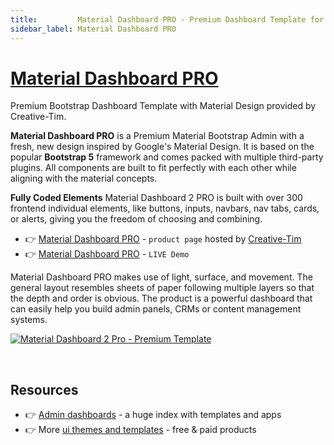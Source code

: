 ```yaml
---
title:         Material Dashboard PRO - Premium Dashboard Template for Bootstrap
sidebar_label: Material Dashboard PRO
---
```


# [Material Dashboard PRO](https://www.creative-tim.com/product/material-dashboard-pro?AFFILIATE=128200)

<SubHeading>Premium Bootstrap Dashboard Template with Material Design provided by Creative-Tim.</SubHeading>

**Material Dashboard PRO** is a Premium Material Bootstrap Admin with a fresh, new design inspired by Google's Material Design. 
It is based on the popular **Bootstrap 5** framework and comes packed with multiple third-party plugins. All components are built to fit perfectly with each other while aligning with the material concepts.

**Fully Coded Elements** Material Dashboard 2 PRO is built with over 300 frontend individual elements, like buttons, inputs, navbars, nav tabs, cards, or alerts, giving you the freedom of choosing and combining. 

- 👉 [Material Dashboard PRO](https://www.creative-tim.com/product/material-dashboard-pro?AFFILIATE=128200) - `product page` hosted by [Creative-Tim](../partners/creative-tim.mdx)
- 👉 [Material Dashboard PRO](https://demos.creative-tim.com/material-dashboard-pro-bs4/examples/dashboard.html?AFFILIATE=128200) - `LIVE Demo`

Material Dashboard PRO makes use of light, surface, and movement. The general layout resembles sheets of paper following multiple layers so that the depth and order is obvious. 
The product is a powerful dashboard that can easily help you build admin panels, CRMs or content management systems.

[![Material Dashboard 2 Pro - Premium Template](https://user-images.githubusercontent.com/51070104/224488954-b10580e2-3522-45dc-8a00-72bd1ddd2db1.png)](https://www.creative-tim.com/product/material-dashboard-pro?AFFILIATE=128200)

<br />

## Resources

- 👉 [Admin dashboards](https://www.admin-dashboards.com/) - a huge index with templates and apps
- 👉 More [ui themes and templates](https://www.ui-themes.com/) - free & paid products
